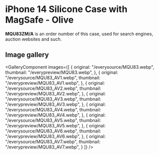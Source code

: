 
# iPhone 14 Silicone Case with MagSafe - Olive

<Callout type='info' emoji='👉🏻'>**MQU83ZM/A** is an order number of this case, used for search engines, auction websites and such.</Callout>

## Image gallery

<GalleryComponent
    images={[
      {
        original: "/everysource/MQU83.webp",
        thumbnail: "/everypreview/MQU83.webp",
      },
      {
        original: "/everysource/MQU83_AV1.webp",
        thumbnail: "/everypreview/MQU83_AV1.webp",
      },
      {
        original: "/everysource/MQU83_AV2.webp",
        thumbnail: "/everypreview/MQU83_AV2.webp",
      },
      {
        original: "/everysource/MQU83_AV3.webp",
        thumbnail: "/everypreview/MQU83_AV3.webp",
      },
      {
        original: "/everysource/MQU83_AV4.webp",
        thumbnail: "/everypreview/MQU83_AV4.webp",
      },
      {
        original: "/everysource/MQU83_AV5.webp",
        thumbnail: "/everypreview/MQU83_AV5.webp",
      },
      {
        original: "/everysource/MQU83_AV6.webp",
        thumbnail: "/everypreview/MQU83_AV6.webp",
      },
      {
        original: "/everysource/MQU83_AV7.webp",
        thumbnail: "/everypreview/MQU83_AV7.webp",
      }
    ]}
  />
